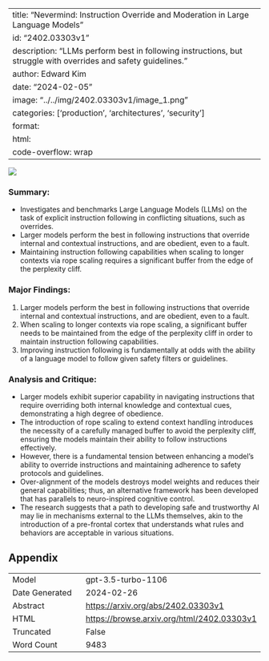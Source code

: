 
---
title: "Nevermind: Instruction Override and Moderation in Large Language Models"
id: "2402.03303v1"
description: "LLMs perform best in following instructions, but struggle with overrides and safety guidelines."
author: Edward Kim
date: "2024-02-05"
image: "../../img/2402.03303v1/image_1.png"
categories: ['production', 'architectures', 'security']
format:
  html:
    code-overflow: wrap
---

![](../../img/2402.03303v1/image_1.png)

### **Summary:**
- Investigates and benchmarks Large Language Models (LLMs) on the task of explicit instruction following in conflicting situations, such as overrides.
- Larger models perform the best in following instructions that override internal and contextual instructions, and are obedient, even to a fault.
- Maintaining instruction following capabilities when scaling to longer contexts via rope scaling requires a significant buffer from the edge of the perplexity cliff.

### Major Findings:
1. Larger models perform the best in following instructions that override internal and contextual instructions, and are obedient, even to a fault.
2. When scaling to longer contexts via rope scaling, a significant buffer needs to be maintained from the edge of the perplexity cliff in order to maintain instruction following capabilities.
3. Improving instruction following is fundamentally at odds with the ability of a language model to follow given safety filters or guidelines.

### Analysis and Critique:
- Larger models exhibit superior capability in navigating instructions that require overriding both internal knowledge and contextual cues, demonstrating a high degree of obedience.
- The introduction of rope scaling to extend context handling introduces the necessity of a carefully managed buffer to avoid the perplexity cliff, ensuring the models maintain their ability to follow instructions effectively.
- However, there is a fundamental tension between enhancing a model’s ability to override instructions and maintaining adherence to safety protocols and guidelines.
- Over-alignment of the models destroys model weights and reduces their general capabilities; thus, an alternative framework has been developed that has parallels to neuro-inspired cognitive control.
- The research suggests that a path to developing safe and trustworthy AI may lie in mechanisms external to the LLMs themselves, akin to the introduction of a pre-frontal cortex that understands what rules and behaviors are acceptable in various situations.

## Appendix

|          |          |
|----------|----------|
| Model     | gpt-3.5-turbo-1106       |
| Date Generated     | 2024-02-26       |
| Abstract | [https://arxiv.org/abs/2402.03303v1](https://arxiv.org/abs/2402.03303v1)        |
| HTML     | [https://browse.arxiv.org/html/2402.03303v1](https://browse.arxiv.org/html/2402.03303v1)       |
| Truncated       | False       |
| Word Count       | 9483       |
